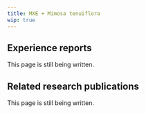---
title: MXE + Mimosa tenuiflora
wip: true
---

## Experience reports

This page is still being written.

## Related research publications

This page is still being written.

